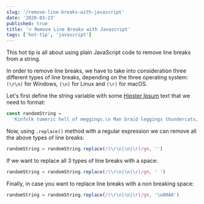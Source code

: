 ```yaml
---
slug: '/remove-line-breaks-with-javascript'
date: '2020-03-23'
published: true
title: '🔥 Remove Line Breaks with Javascript'
tags: ['hot-tip', 'javascript']
---
```


This hot tip is all about using plain JavaScript code to remove line breaks from a string.

In order to remove line breaks, we have to take into consideration three different types of line breaks, depending on the three operating system: `(\r\n)` for Windows, `(\n)` for Linux and `(\r)` for macOS.

Let's first define the string variable with some <a href='https://hipsum.co' target='_blank'>Hipster Ipsum</a> text that we need to format:

```js
const randomString =
  'Kinfolk tumeric hell of meggings.\n Man braid leggings thundercats, glossier palo santo farm-to-table letterpress kale chips gastropub chartreuse selfies stumptown 8-bit small batch.\r Paleo letterpress la croix DIY poke. Echo park next level hoodie hella. Semiotics taxidermy hexagon banjo chillwave subway tile portland crucifix kogi squid pabst mixtape single-origin coffee.\r\n Cliche kinfolk air plant, echo park mixtape franzen 8-bit affogato messenger bag vape jean shorts yuccie beard. Food truck copper mug coloring book portland aesthetic.'
```

Now, using `.replace()` method with a regular expression we can remove all the above types of line breaks:

```js
randomString = randomString.replace(/(\r\n|\n|\r)/gm, '')
```

If we want to replace all 3 types of line breaks with a space:

```js
randomString = randomString.replace(/(\r\n|\n|\r)/gm, ' ')
```

Finally, in case you want to replace line breaks with a non breaking space:

```js
randomString = randomString.replace(/(\r\n|\n|\r)/gm, '\u00A0')
```
